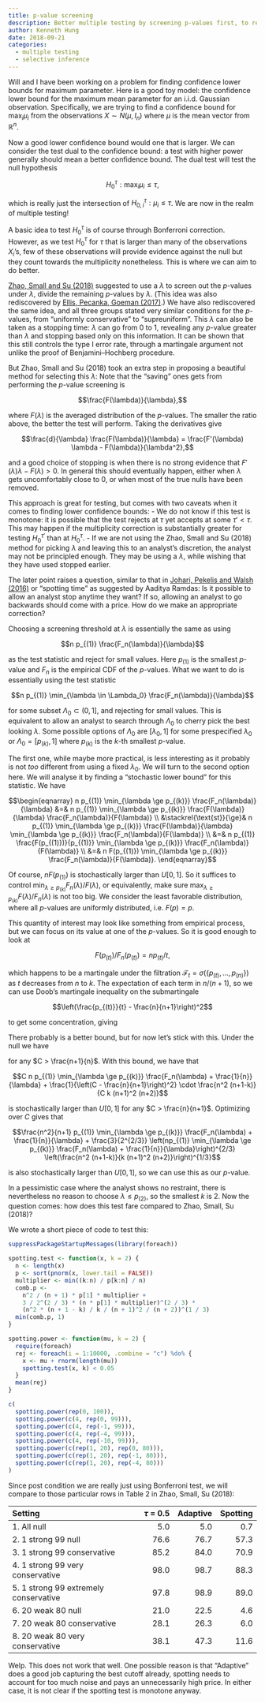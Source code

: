 ```yaml
---
title: p-value screening
description: Better multiple testing by screening p-values first, to reduce the penalty in common multiple testing procedure
author: Kenneth Hung
date: 2018-09-21
categories:
  - multiple testing
  - selective inference
---
```

Will and I have been working on a problem for finding confidence lower bounds for maximum parameter. Here is a good toy model: the confidence lower bound for the maximum mean parameter for an i.i.d. Gaussian observation. Specifically, we are trying to find a confidence bound for $\max_i \mu_i$ from the observations $X \sim N(\mu, I_n)$ where $\mu$ is the mean vector from $\mathbb{R}^n$.

Now a good lower confidence bound would one that is larger. We can consider the test dual to the confidence bound: a test with higher power generally should mean a better confidence bound. The dual test will test the null hypothesis

$$H_0^\tau: \max_i \mu_i \le \tau,$$

which is really just the intersection of $H_{0, i}^\tau: \mu_i \le \tau$. We are now in the realm of multiple testing!

A basic idea to test $H_0^\tau$ is of course through Bonferroni correction. However, as we test $H_0^\tau$ for $\tau$ that is larger than many of the observations $X_i$'s, few of these observations will provide evidence against the null but they count towards the multiplicity nonetheless. This is where we can aim to do better.

[Zhao, Small and Su (2018)](https://arxiv.org/abs/1703.09787) suggested to use a $\lambda$ to screen out the *p*-values under $\lambda$, divide the remaining *p*-values by $\lambda$. (This idea was also rediscovered by [Ellis, Pecanka, Goeman (2017)](https://arxiv.org/abs/1801.00141).) We have also rediscovered the same idea, and all three groups stated very similar conditions for the *p*-values, from "uniformly conservative" to "supreuniform". This $\lambda$ can also be taken as a stopping time: $\lambda$ can go from 0 to 1, revealing any *p*-value greater than $\lambda$ and stopping based only on this information. It can be shown that this still controls the type I error rate, through a martingale argument not unlike the proof of Benjamini--Hochberg procedure.

But Zhao, Small and Su (2018) took an extra step in proposing a beautiful method for selecting this $\lambda$: Note that the "saving" ones gets from performing the *p*-value screening is

$$\frac{F(\lambda)}{\lambda},$$

where $F(\lambda)$ is the averaged distribution of the *p*-values. The smaller the ratio above, the better the test will perform. Taking the derivatives give

$$\frac{d}{\lambda} \frac{F(\lambda)}{\lambda} = \frac{F'(\lambda) \lambda - F(\lambda)}{\lambda^2},$$

and a good choice of stopping is when there is no strong evidence that $F'(\lambda) \lambda - F(\lambda) > 0$. In general this should eventually happen, either when $\lambda$ gets uncomfortably close to 0, or when most of the true nulls have been removed.

This approach is great for testing, but comes with two caveats when it comes to finding lower confidence bounds:
- We do not know if this test is monotone: it is possible that the test rejects at $\tau$ yet accepts at some $\tau' < \tau$. This may happen if the multiplicity correction is substantially greater for testing $H_0^{\tau'}$ than at $H_0^{\tau}$.
- If we are not using the Zhao, Small and Su (2018) method for picking $\lambda$ and leaving this to an analyst's discretion, the analyst may not be principled enough. They may be using a $\lambda$, while wishing that they have used stopped earlier.

The later point raises a question, similar to that in [Johari, Pekelis and Walsh (2016)](https://arxiv.org/abs/1512.04922) or "spotting time" as suggested by Aaditya Ramdas: Is it possible to allow an analyst stop anytime they want? If so, allowing an analyst to go backwards should come with a price. How do we make an appropriate correction?

Choosing a screening threshold at $\lambda$ is essentially the same as using

$$n p_{(1)} \frac{F_n(\lambda)}{\lambda}$$

as the test statistic and reject for small values. Here $p_{(1)}$ is the smallest *p*-value and $F_n$ is the empirical CDF of the *p*-values. What we want to do is essentially using the test statistic

$$n p_{(1)} \min_{\lambda \in \Lambda_0} \frac{F_n(\lambda)}{\lambda}$$

for some subset $\Lambda_0 \subset (0, 1]$, and rejecting for small values. This is equivalent to allow an analyst to search through $\Lambda_0$ to cherry pick the best looking $\lambda$. Some possible options of $\Lambda_0$ are $[\lambda_0, 1]$ for some prespecified $\lambda_0$ or $\Lambda_0 = [p_{(k)}, 1]$ where $p_{(k)}$ is the $k$-th smallest *p*-value.

The first one, while maybe more practical, is less interesting as it probably is not *too* different from using a fixed $\lambda_0$. We will turn to the second option here. We will analyse it by finding a "stochastic lower bound" for this statistic. We have

$$\begin{eqnarray}
n p_{(1)} \min_{\lambda \ge p_{(k)}} \frac{F_n(\lambda)}{\lambda} &=& n p_{(1)} \min_{\lambda \ge p_{(k)}} \frac{F(\lambda)}{\lambda} \frac{F_n(\lambda)}{F(\lambda)} \\
&\stackrel{\text{st}}{\ge}& n p_{(1)} \min_{\lambda \ge p_{(k)}} \frac{F(\lambda)}{\lambda} \min_{\lambda \ge p_{(k)}} \frac{F_n(\lambda)}{F(\lambda)} \\
&=& n p_{(1)} \frac{F(p_{(1)})}{p_{(1)}} \min_{\lambda \ge p_{(k)}} \frac{F_n(\lambda)}{F(\lambda)} \\
&=& n F(p_{(1)}) \min_{\lambda \ge p_{(k)}} \frac{F_n(\lambda)}{F(\lambda)}.
\end{eqnarray}$$

Of course, $n F(p_{(1)})$ is stochastically larger than $U[0, 1]$. So it suffices to control $\min_{\lambda \ge p_{(k)}} F_n(\lambda) / F(\lambda)$, or equivalently, make sure $\max_{\lambda \ge p_{(k)}} F(\lambda) / F_n(\lambda)$ is not too big. We consider the least favorable distribution, where all *p*-values are uniformly distributed, i.e. $F(p) = p$.

This quantity of interest may look like something from empirical process, but we can focus on its value at one of the *p*-values. So it is good enough to look at

$$F(p_{(t)}) / F_n(p_{(t)}) = n p_{(t)} / t,$$

which happens to be a martingale under the filtration $\mathcal{F}_t = \sigma(\{p_{(t)}, \ldots, p_{(n)}\})$ as $t$ decreases from $n$ to $k$. The expectation of each term in $n / (n+1)$, so we can use Doob's martingale inequality on the submartingale

$$\left(\frac{p_{(t)}}{t} - \frac{n}{n+1}\right)^2$$

to get some concentration, giving

\begin{eqnarray}
\mathbb{P}\left[\max_{k \le t \le n} \left(\frac{n p_{(t)}}{t} - \frac{n}{n+1}\right)^2 > C\right] &\le& \frac{\mathrm{var}[n p_{(k)} / k]}{C} \\
&=& \frac{1}{C} \cdot \frac{n^2 (n+1-k)}{k (n+1)^2 (n+2)}.
\end{eqnarray}

There probably is a better bound, but for now let's stick with this. Under the null we have

\begin{eqnarray}
\mathbb{P}\left[\min_{\lambda \ge p_{(k)}} \frac{F_n(\lambda) + \frac{1}{n}}{\lambda} < \frac{1}{C}\right] &\le& \mathbb{P}\left[\max_{k \le t \le n} \frac{p_{(k)}}{k} < C\right] \\
&\le& \frac{1}{\left(C - \frac{n}{n+1}\right)^2} \cdot \frac{n^2 (n+1-k)}{k (n+1)^2 (n+2)}
\end{eqnarray}

for any $C > \frac{n+1}{n}$. With this bound, we have that

$$C n p_{(1)} \min_{\lambda \ge p_{(k)}} \frac{F_n(\lambda) + \frac{1}{n}}{\lambda} + \frac{1}{\left(C - \frac{n}{n+1}\right)^2} \cdot \frac{n^2 (n+1-k)}{C k (n+1)^2 (n+2)}$$

is stochastically larger than $U[0, 1]$ for any $C > \frac{n}{n+1}$. Optimizing over $C$ gives that

$$\frac{n^2}{n+1} p_{(1)} \min_{\lambda \ge p_{(k)}} \frac{F_n(\lambda) + \frac{1}{n}}{\lambda} + \frac{3}{2^{2/3}} \left(np_{(1)} \min_{\lambda \ge p_{(k)}} \frac{F_n(\lambda) + \frac{1}{n}}{\lambda}\right)^{2/3} \left(\frac{n^2 (n+1-k)}{k (n+1)^2 (n+2)}\right)^{1/3}$$

is also stochastically larger than $U[0, 1]$, so we can use this as our *p*-value.

In a pessimistic case where the analyst shows no restraint, there is nevertheless no reason to choose $\lambda \le p_{(2)}$, so the smallest $k$ is 2. Now the question comes: how does this test fare compared to Zhao, Small, Su (2018)?

We wrote a short piece of code to test this:

```r
suppressPackageStartupMessages(library(foreach))

spotting.test <- function(x, k = 2) {
  n <- length(x)
  p <- sort(pnorm(x, lower.tail = FALSE))
  multiplier <- min((k:n) / p[k:n] / n)
  comb.p <-
    n^2 / (n + 1) * p[1] * multiplier +
    3 / 2^(2 / 3) * (n * p[1] * multiplier)^(2 / 3) *
    (n^2 * (n + 1 - k) / k / (n + 1)^2 / (n + 2))^(1 / 3)
  min(comb.p, 1)
}

spotting.power <- function(mu, k = 2) {
  require(foreach)
  rej <- foreach(i = 1:10000, .combine = "c") %do% {
    x <- mu + rnorm(length(mu))
    spotting.test(x, k) < 0.05
  }
  mean(rej)
}

c(
  spotting.power(rep(0, 100)),
  spotting.power(c(4, rep(0, 99))),
  spotting.power(c(4, rep(-1, 99))),
  spotting.power(c(4, rep(-4, 99))),
  spotting.power(c(4, rep(-10, 99))),
  spotting.power(c(rep(1, 20), rep(0, 80))),
  spotting.power(c(rep(1, 20), rep(-1, 80))),
  spotting.power(c(rep(1, 20), rep(-4, 80)))
)
```

Since post condition we are really just using Bonferroni test, we will compare to those particular rows in Table 2 in Zhao, Small, Su (2018):

| Setting                               | $\tau$ = 0.5   | Adaptive | Spotting |
|:------------------------------------- | --------------:| --------:| --------:|
| 1. All null                           | 5.0            | 5.0      | 0.7      |
| 2. 1 strong 99 null                   | 76.6           | 76.7     | 57.3     |
| 3. 1 strong 99 conservative           | 85.2           | 84.0     | 70.9     |
| 4. 1 strong 99 very conservative      | 98.0           | 98.7     | 88.3     |
| 5. 1 strong 99 extremely conservative | 97.8           | 98.9     | 89.0     |
| 6. 20 weak 80 null                    | 21.0           | 22.5     | 4.6      |
| 7. 20 weak 80 conservative            | 28.1           | 26.3     | 6.0      |
| 8. 20 weak 80 very conservative       | 38.1           | 47.3     | 11.6     |

Welp. This does not work that well. One possible reason is that "Adaptive" does a good job capturing the best cutoff already, spotting needs to account for too much noise and pays an unnecessarily high price. In either case, it is not clear if the spotting test is monotone anyway.
